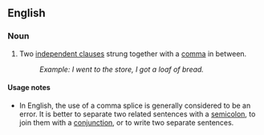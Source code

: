 {{wikipedia}}
==English==

===Noun===
{{en-noun|sg=[[comma]] [[splice]]}}

# {{grammar}} Two [[independent clause]]s strung together with a [[comma]] in between.
#:''Example: I went to the store, I got a loaf of bread.''

====Usage notes====
*In English, the use of a comma splice is generally considered to be an error.  It is better to separate two related sentences with a [[semicolon]], to join them with a [[conjunction]], or to write two separate sentences.